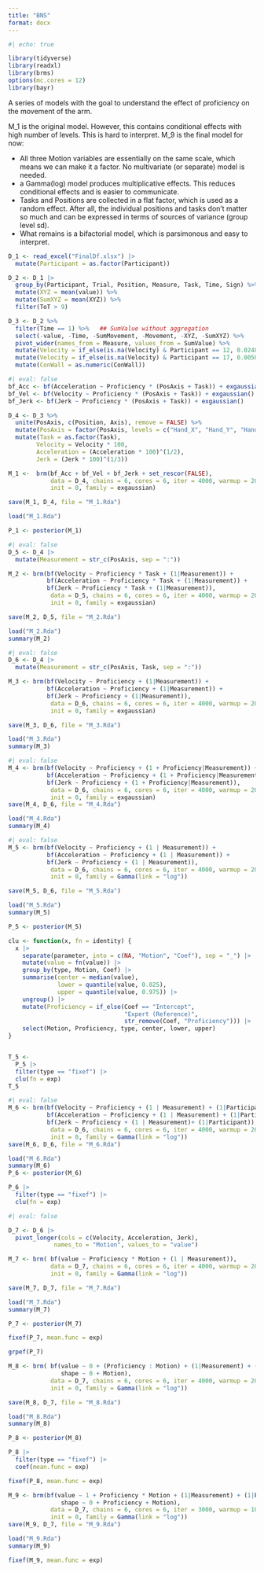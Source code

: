 ```yaml
---
title: "BNS"
format: docx
---
```


```r
#| echo: true

library(tidyverse)
library(readxl)
library(brms)
options(mc.cores = 12)
library(bayr)
```

A series of models with the goal to understand the effect of proficiency on the movement of the arm.

M_1 is the original model. However, this contains conditional effects with high number of levels.
This is hard to interpret. M_9 is the final model for now:

+ All three Motion variables are essentially on the same scale, which means we can make it a factor. No multivariate (or separate) model is needed.
+ a Gamma(log) model produces multiplicative effects. This reduces conditional effects and is easier to communicate.
+ Tasks and Positions are collected in a flat factor, which is used as a random effect. After all, the individual positions and tasks don't matter so much and can be expressed in terms of sources of variance (group level sd).
+ What remains is a bifactorial model, which is parsimonous and easy to interpret.


```r
D_1 <- read_excel("FinalDf.xlsx") |> 
  mutate(Participant = as.factor(Participant))

D_2 <- D_1 |> 
  group_by(Participant, Trial, Position, Measure, Task, Time, Sign) %>%
  mutate(XYZ = mean(value)) %>%
  mutate(SumXYZ = mean(XYZ)) %>%
  filter(ToT > 9)

D_3 <- D_2 %>% 
  filter(Time == 1) %>%   ## SumValue without aggregation
  select(-value, -Time, -SumMovement, -Movement, -XYZ, -SumXYZ) %>%
  pivot_wider(names_from = Measure, values_from = SumValue) %>%
  mutate(Velocity = if_else(is.na(Velocity) & Participant == 12, 0.02488166, Velocity)) %>%
  mutate(Velocity = if_else(is.na(Velocity) & Participant == 17, 0.00502671, Velocity)) %>%
  mutate(ConWall = as.numeric(ConWall))
```

```r
#| eval: false
bf_Acc <- bf(Acceleration ~ Proficiency * (PosAxis + Task)) + exgaussian() 
bf_Vel <- bf(Velocity ~ Proficiency * (PosAxis + Task)) + exgaussian() 
bf_Jerk <- bf(Jerk ~ Proficiency * (PosAxis + Task)) + exgaussian() 

D_4 <- D_3 %>% 
  unite(PosAxis, c(Position, Axis), remove = FALSE) %>% 
  mutate(PosAxis = factor(PosAxis, levels = c("Hand_X", "Hand_Y", "Hand_Z" , "FoArm_X", "FoArm_Y", "FoArm_Z", "UpArm_X", "UpArm_Y", "UpArm_Z"))) %>%
  mutate(Task = as.factor(Task),
        Velocity = Velocity * 100,
        Acceleration = (Acceleration * 100)^(1/2),      
        Jerk = (Jerk * 100)^(1/3))

M_1 <-  brm(bf_Acc + bf_Vel + bf_Jerk + set_rescor(FALSE), 
            data = D_4, chains = 6, cores = 6, iter = 4000, warmup = 2000, 
            init = 0, family = exgaussian)

save(M_1, D_4, file = "M_1.Rda")
```


```r
load("M_1.Rda")

P_1 <- posterior(M_1)
```

```r
#| eval: false
D_5 <- D_4 |> 
  mutate(Measurement = str_c(PosAxis, sep = ":"))

M_2 <- brm(bf(Velocity ~ Proficiency * Task + (1|Measurement)) +
           bf(Acceleration ~ Proficiency * Task + (1|Measurement)) +
           bf(Jerk ~ Proficiency * Task + (1|Measurement)),
            data = D_5, chains = 6, cores = 6, iter = 4000, warmup = 2000, 
            init = 0, family = exgaussian)

save(M_2, D_5, file = "M_2.Rda")
```


```r
load("M_2.Rda")
summary(M_2)
```




```r
#| eval: false
D_6 <- D_4 |> 
  mutate(Measurement = str_c(PosAxis, Task, sep = ":"))

M_3 <- brm(bf(Velocity ~ Proficiency + (1|Measurement)) +
           bf(Acceleration ~ Proficiency + (1|Measurement)) +
           bf(Jerk ~ Proficiency + (1|Measurement)),
            data = D_6, chains = 6, cores = 6, iter = 4000, warmup = 2000, 
            init = 0, family = exgaussian)    

save(M_3, D_6, file = "M_3.Rda")
```


```r
load("M_3.Rda")
summary(M_3)
```

```r
#| eval: false
M_4 <- brm(bf(Velocity ~ Proficiency + (1 + Proficiency|Measurement)) +
           bf(Acceleration ~ Proficiency + (1 + Proficiency|Measurement)) +
           bf(Jerk ~ Proficiency + (1 + Proficiency|Measurement)),
            data = D_6, chains = 6, cores = 6, iter = 4000, warmup = 2000, 
            init = 0, family = exgaussian)    
save(M_4, D_6, file = "M_4.Rda")
```

```r
load("M_4.Rda")
summary(M_4)
```

```r
#| eval: false
M_5 <- brm(bf(Velocity ~ Proficiency + (1 | Measurement)) +
           bf(Acceleration ~ Proficiency + (1 | Measurement)) +
           bf(Jerk ~ Proficiency + (1 | Measurement)),
            data = D_6, chains = 6, cores = 6, iter = 4000, warmup = 2000, 
            init = 0, family = Gamma(link = "log"))

save(M_5, D_6, file = "M_5.Rda")
```

```r
load("M_5.Rda")
summary(M_5)
```

```r
P_5 <- posterior(M_5)

clu <- function(x, fn = identity) {
  x |> 
    separate(parameter, into = c(NA, "Motion", "Coef"), sep = "_") |> 
    mutate(value = fn(value)) |> 
    group_by(type, Motion, Coef) |>
    summarise(center = median(value), 
              lower = quantile(value, 0.025),
              upper = quantile(value, 0.975)) |> 
    ungroup() |> 
    mutate(Proficiency = if_else(Coef == "Intercept",
                                 "Expert (Reference)",
                                 str_remove(Coef, "Proficiency"))) |> 
    select(Motion, Proficiency, type, center, lower, upper)
}


T_5 <-
  P_5 |> 
  filter(type == "fixef") |> 
  clu(fn = exp)
T_5

```


```r
#| eval: false
M_6 <- brm(bf(Velocity ~ Proficiency + (1 | Measurement) + (1|Participant)) +
           bf(Acceleration ~ Proficiency + (1 | Measurement) + (1|Participant)) +
           bf(Jerk ~ Proficiency + (1 | Measurement)+ (1|Participant)),
            data = D_6, chains = 6, cores = 6, iter = 4000, warmup = 2000, 
            init = 0, family = Gamma(link = "log"))
save(M_6, D_6, file = "M_6.Rda")
```

```r
load("M_6.Rda")
summary(M_6)
P_6 <- posterior(M_6)
```

```r
P_6 |> 
  filter(type == "fixef") |>
  clu(fn = exp)
```

```r
#| eval: false

D_7 <- D_6 |> 
  pivot_longer(cols = c(Velocity, Acceleration, Jerk), 
             names_to = "Motion", values_to = "value")

M_7 <- brm( bf(value ~ Proficiency * Motion + (1 | Measurement)),
            data = D_7, chains = 6, cores = 6, iter = 4000, warmup = 2000, 
            init = 0, family = Gamma(link = "log"))

save(M_7, D_7, file = "M_7.Rda")
```

```r
load("M_7.Rda")
summary(M_7)
```

```r
P_7 <- posterior(M_7)

fixef(P_7, mean.func = exp)

grpef(P_7)

```


```r
M_8 <- brm( bf(value ~ 0 + (Proficiency : Motion) + (1|Measurement) + (1|Participant),
               shape ~ 0 + Motion),
            data = D_7, chains = 6, cores = 6, iter = 4000, warmup = 2000, 
            init = 0, family = Gamma(link = "log"))

save(M_8, D_7, file = "M_8.Rda")
```


```r
load("M_8.Rda")
summary(M_8)
```

```r
P_8 <- posterior(M_8)

P_8 |> 
  filter(type == "fixef") |> 
  coef(mean.func = exp)
```

```r
fixef(P_8, mean.func = exp)
```

```r
M_9 <- brm(bf(value ~ 1 + Proficiency * Motion + (1|Measurement) + (1|Participant),
               shape ~ 0 + Proficiency + Motion),
            data = D_7, chains = 6, cores = 6, iter = 3000, warmup = 1000, 
            init = 0, family = Gamma(link = "log"))
save(M_9, D_7, file = "M_9.Rda")
```

```r
load("M_9.Rda")
summary(M_9)
```

```r
fixef(M_9, mean.func = exp)
```

